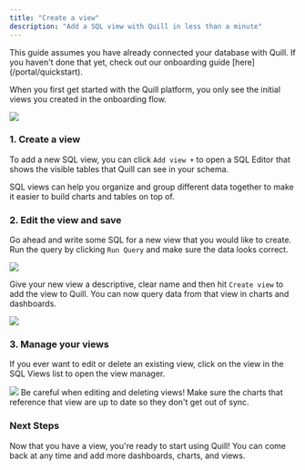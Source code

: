 ```yaml
---
title: "Create a view"
description: "Add a SQL view with Quill in less than a minute"
---
```


<Note>
	This guide assumes you have already connected your database with Quill. If
	you haven't done that yet, check out our onboarding guide
	[here](/portal/quickstart).
</Note>

When you first get started with the Quill platform, you only see the initial views you created in the onboarding flow.

<Frame>
	<img src='/images/views.png' />
</Frame>

### 1. Create a view

To add a new SQL view, you can click `Add view +` to open a SQL Editor that shows the visible tables that Quill can see in your schema.

<Tip>
	SQL views can help you organize and group different data together to make it
	easier to build charts and tables on top of.
</Tip>

### 2. Edit the view and save

Go ahead and write some SQL for a new view that you would like to create. Run the query by clicking `Run Query` and make sure the data looks correct.

<Frame>
	<img src='/images/create_sql_view.png' />
</Frame>

Give your new view a descriptive, clear name and then hit `Create view` to add the view to Quill. You can now query data from that view in charts and dashboards.

<Frame>
	<img src='/images/add_view.png' />
</Frame>

### 3. Manage your views

If you ever want to edit or delete an existing view, click on the view in the SQL Views list to open the view manager.

<Frame>
	<img src='/images/edit_view.png' />
</Frame>

<Warning>
	Be careful when editing and deleting views! Make sure the charts that
	reference that view are up to date so they don't get out of sync.
</Warning>

### Next Steps

Now that you have a view, you're ready to start using Quill! You can come back at any time and add more dashboards, charts, and views.

<CardGroup cols={3}>
	<Card
		title='Add a dashboard'
		icon='square-1'
		href={"/portal/dashboard"}></Card>
	<Card title='Add a chart' icon='square-2' href={"/portal/chart"}></Card>
	<Card title='Add a view' icon='square-3' href={"/portal/view"}></Card>
</CardGroup>

